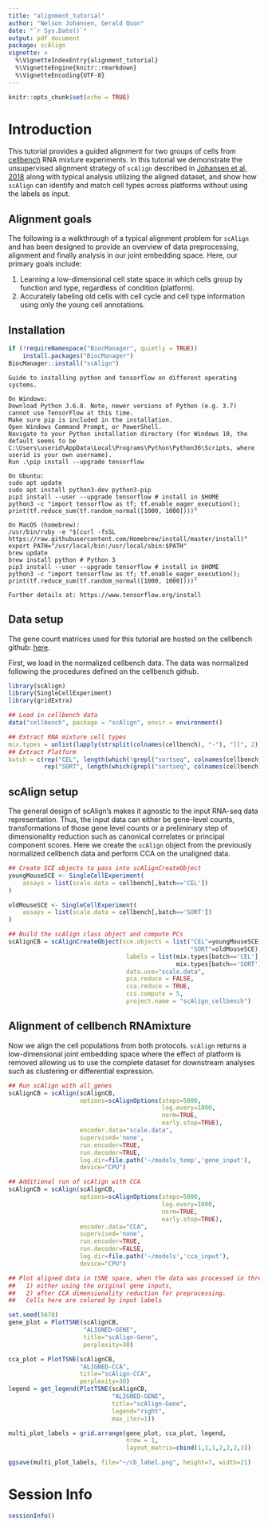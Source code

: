 ```yaml
---
title: "alignment_tutorial"
author: "Nelson Johansen, Gerald Quon"
date: "`r Sys.Date()`"
output: pdf_document
package: scAlign
vignette: >
  %\VignetteIndexEntry{alignment_tutorial}
  %\VignetteEngine{knitr::rmarkdown}
  %\VignetteEncoding{UTF-8}
---
```


```r
knitr::opts_chunk$set(echo = TRUE)
```

# Introduction

This tutorial provides a guided alignment for two groups of cells from [cellbench](https://github.com/LuyiTian/CellBench_data/blob/master/cellbench.md) RNA mixture experiments. In this tutorial we demonstrate the unsupervised alignment strategy of `scAlign` described in [Johansen et al, 2018](https://www.biorxiv.org/content/10.1101/504944v2) along with typical analysis utilizing the aligned dataset, and show how `scAlign` can identify and match cell types across platforms without using the labels as input.

## Alignment goals
The following is a walkthrough of a typical alignment problem for `scAlign` and has been designed to provide an overview of data preprocessing, alignment and finally analysis in our joint embedding space. Here, our primary goals include:

1. Learning a low-dimensional cell state space in which cells group by function and type, regardless of condition (platform).
2. Accurately labeling old cells with cell cycle and cell type information using only the young cell annotations.

## Installation

```R
if (!requireNamespace("BiocManager", quietly = TRUE))
    install.packages("BiocManager")
BiocManager::install("scAlign")
```

```
Guide to installing python and tensorflow on different operating systems.

On Windows:
Download Python 3.6.8. Note, newer versions of Python (e.g. 3.7) cannot use TensorFlow at this time.
Make sure pip is included in the installation.
Open Windows Command Prompt, or PowerShell.
Navigate to your Python installation directory (for Windows 10, the default seems to be C:\Users\userid\AppData\Local\Programs\Python\Python36\Scripts, where userid is your own username).
Run .\pip install --upgrade tensorflow

On Ubuntu:
sudo apt update
sudo apt install python3-dev python3-pip
pip3 install --user --upgrade tensorflow # install in $HOME
python3 -c "import tensorflow as tf; tf.enable_eager_execution(); print(tf.reduce_sum(tf.random_normal([1000, 1000])))"

On MacOS (homebrew):
/usr/bin/ruby -e "$(curl -fsSL https://raw.githubusercontent.com/Homebrew/install/master/install)"
export PATH="/usr/local/bin:/usr/local/sbin:$PATH"
brew update
brew install python # Python 3
pip3 install --user --upgrade tensorflow # install in $HOME
python3 -c "import tensorflow as tf; tf.enable_eager_execution(); print(tf.reduce_sum(tf.random_normal([1000, 1000])))"

Further details at: https://www.tensorflow.org/install
```

## Data setup
The gene count matrices used for this tutorial are hosted on the cellbench github: [here](https://github.com/LuyiTian/CellBench_data/tree/master/data).

First, we load in the normalized cellbench data. The data was normalized following the procedures defined on the cellbench github.

```r
library(scAlign)
library(SingleCellExperiment)
library(gridExtra)

## Load in cellbench data
data("cellbench", package = "scAlign", envir = environment()

## Extract RNA mixture cell types
mix.types = unlist(lapply(strsplit(colnames(cellbench), "-"), "[[", 2))
## Extract Platform
batch = c(rep("CEL", length(which(!grepl("sortseq", colnames(cellbench)) == TRUE))),
          rep("SORT", length(which(grepl("sortseq", colnames(cellbench)) == TRUE))))
```

## scAlign setup
The general design of scAlign's makes it agnostic to the input RNA-seq data representation. Thus, the input data can either be
gene-level counts, transformations of those gene level counts or a preliminary step of dimensionality reduction such
as canonical correlates or principal component scores. Here we create the `scAlign` object from the previously normalized cellbench
data and perform CCA on the unaligned data.

```r
## Create SCE objects to pass into scAlignCreateObject
youngMouseSCE <- SingleCellExperiment(
    assays = list(scale.data = cellbench[,batch=='CEL'])
)

oldMouseSCE <- SingleCellExperiment(
    assays = list(scale.data = cellbench[,batch=='SORT'])
)

## Build the scAlign class object and compute PCs
scAlignCB = scAlignCreateObject(sce.objects = list("CEL"=youngMouseSCE,
                                                   "SORT"=oldMouseSCE),
                                 labels = list(mix.types[batch=='CEL'],
                                               mix.types[batch=='SORT']),
                                 data.use="scale.data",
                                 pca.reduce = FALSE,
                                 cca.reduce = TRUE,
                                 ccs.compute = 5,
                                 project.name = "scAlign_cellbench")
```

## Alignment of cellbench RNAmixture
Now we align the cell populations from both protocols. `scAlign` returns a low-dimensional joint embedding space where
the effect of platform is removed allowing us to use the complete dataset for downstream analyses such as clustering or
differential expression.

```r
## Run scAlign with all_genes
scAlignCB = scAlign(scAlignCB,
                    options=scAlignOptions(steps=5000,
                                           log.every=1000,
                                           norm=TRUE,
                                           early.stop=TRUE),
                    encoder.data="scale.data",
                    supervised='none',
                    run.encoder=TRUE,
                    run.decoder=TRUE,
                    log.dir=file.path('~/models_temp','gene_input'),
                    device="CPU")

## Additional run of scAlign with CCA
scAlignCB = scAlign(scAlignCB,
                    options=scAlignOptions(steps=5000,
                                           log.every=1000,
                                           norm=TRUE,
                                           early.stop=TRUE),
                    encoder.data="CCA",
                    supervised='none',
                    run.encoder=TRUE,
                    run.decoder=FALSE,
                    log.dir=file.path('~/models','cca_input'),
                    device="CPU")

## Plot aligned data in tSNE space, when the data was processed in three different ways:
##   1) either using the original gene inputs,
##   2) after CCA dimensionality reduction for preprocessing.
##   Cells here are colored by input labels

set.seed(5678)
gene_plot = PlotTSNE(scAlignCB,
                     "ALIGNED-GENE",
                     title="scAlign-Gene",
                     perplexity=30)

cca_plot = PlotTSNE(scAlignCB,
                    "ALIGNED-CCA",
                    title="scAlign-CCA",
                    perplexity=30)
legend = get_legend(PlotTSNE(scAlignCB,
                             "ALIGNED-GENE",
                             title="scAlign-Gene",
                             legend="right",
                             max_iter=1))

multi_plot_labels = grid.arrange(gene_plot, cca_plot, legend,
                                 nrow = 1,
                                 layout_matrix=cbind(1,1,1,2,2,2,3))

ggsave(multi_plot_labels, file="~/cb_label.png", height=7, width=21)
```

# Session Info
```r
sessionInfo()
```
